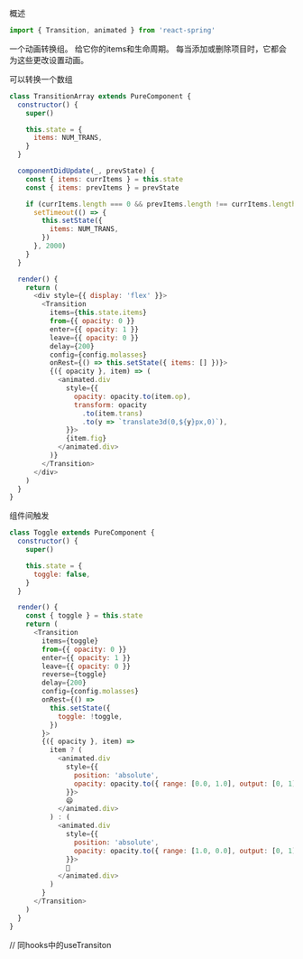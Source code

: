 概述

```JavaScript
import { Transition, animated } from 'react-spring'
```


一个动画转换组。 给它你的items和生命周期。 每当添加或删除项目时，它都会为这些更改设置动画。

可以转换一个数组

```JavaScript
class TransitionArray extends PureComponent {
  constructor() {
    super()

    this.state = {
      items: NUM_TRANS,
    }
  }

  componentDidUpdate(_, prevState) {
    const { items: currItems } = this.state
    const { items: prevItems } = prevState

    if (currItems.length === 0 && prevItems.length !== currItems.length) {
      setTimeout(() => {
        this.setState({
          items: NUM_TRANS,
        })
      }, 2000)
    }
  }

  render() {
    return (
      <div style={{ display: 'flex' }}>
        <Transition
          items={this.state.items}
          from={{ opacity: 0 }}
          enter={{ opacity: 1 }}
          leave={{ opacity: 0 }}
          delay={200}
          config={config.molasses}
          onRest={() => this.setState({ items: [] })}>
          {({ opacity }, item) => (
            <animated.div
              style={{
                opacity: opacity.to(item.op),
                transform: opacity
                  .to(item.trans)
                  .to(y => `translate3d(0,${y}px,0)`),
              }}>
              {item.fig}
            </animated.div>
          )}
        </Transition>
      </div>
    )
  }
}
```


组件间触发

```JavaScript
class Toggle extends PureComponent {
  constructor() {
    super()

    this.state = {
      toggle: false,
    }
  }

  render() {
    const { toggle } = this.state
    return (
      <Transition
        items={toggle}
        from={{ opacity: 0 }}
        enter={{ opacity: 1 }}
        leave={{ opacity: 0 }}
        reverse={toggle}
        delay={200}
        config={config.molasses}
        onRest={() =>
          this.setState({
            toggle: !toggle,
          })
        }>
        {({ opacity }, item) =>
          item ? (
            <animated.div
              style={{
                position: 'absolute',
                opacity: opacity.to({ range: [0.0, 1.0], output: [0, 1] }),
              }}>
              😄
            </animated.div>
          ) : (
            <animated.div
              style={{
                position: 'absolute',
                opacity: opacity.to({ range: [1.0, 0.0], output: [0, 1] }),
              }}>
              🤪
            </animated.div>
          )
        }
      </Transition>
    )
  }
}
```


// 同hooks中的useTransiton

